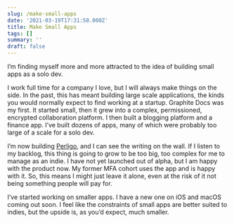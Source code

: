 ```yaml
---
slug: /make-small-apps
date: '2021-03-19T17:31:58.000Z'
title: Make Small Apps
tags: []
summary: ''
draft: false
---
```

I’m finding myself more and more attracted to the idea of building small apps as a solo dev.

I work full time for a company I love, but I will always make things on the side. In the past, this has meant building large scale applications, the kinds you would normally expect to find working at a startup. Graphite Docs was my first. It started small, then it grew into a complex, permissioned, encrypted collaboration platform. I then built a blogging platform and a finance app. I’ve built dozens of apps, many of which were probably too large of a scale for a solo dev.

I’m now building [Perligo](https://perligo.io/), and I can see the writing on the wall. If I listen to my backlog, this thing is going to grow to be too big, too complex for me to manage as an indie. I have not yet launched out of alpha, but I am happy with the product now. My former MFA cohort uses the app and is happy with it. So, this means I might just leave it alone, even at the risk of it not being something people will pay for.

I’ve started working on smaller apps. I have a new one on iOS and macOS coming out soon. I feel like the constraints of small apps are better suited to indies, but the upside is, as you’d expect, much smaller.
